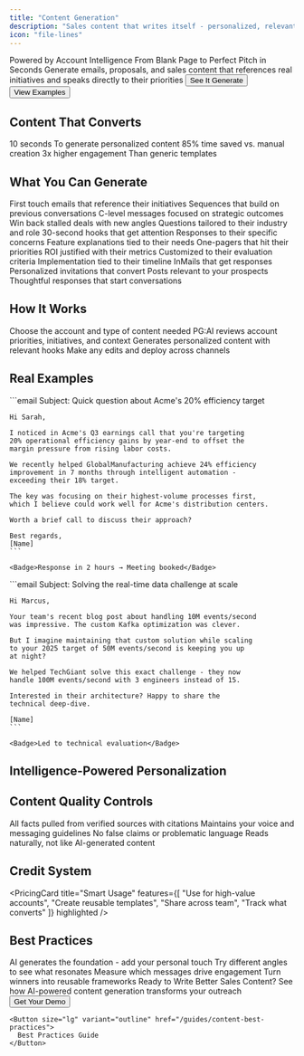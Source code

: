 ```yaml
---
title: "Content Generation"
description: "Sales content that writes itself - personalized, relevant, and ready in seconds"
icon: "file-lines"
---
```


<Hero>
  <HeroBadge>Powered by Account Intelligence</HeroBadge>
  <HeroTitle>From Blank Page to Perfect Pitch in Seconds</HeroTitle>

  <HeroDescription>
    Generate emails, proposals, and sales content that references real initiatives and speaks directly to their priorities
  </HeroDescription>

  <HeroActions>
    <Button size="lg" href="/demo">See It Generate</Button>
    <Button size="lg" variant="outline" href="#examples">View Examples</Button>
  </HeroActions>
</Hero>

## Content That Converts

<StatCards>
  <StatCard>
    <StatCardNumber>10 seconds</StatCardNumber>
    <StatCardLabel>To generate personalized content</StatCardLabel>
  </StatCard>

  <StatCard>
    <StatCardNumber>85% time saved</StatCardNumber>
    <StatCardLabel>vs. manual creation</StatCardLabel>
  </StatCard>

  <StatCard>
    <StatCardNumber>3x higher engagement</StatCardNumber>
    <StatCardLabel>Than generic templates</StatCardLabel>
  </StatCard>
</StatCards>

## What You Can Generate

<Tabs>
  <Tab title="📧 Emails">
    <ContentGrid>
  <ContentCard title="Cold Outreach" icon="envelope">
    First touch emails that reference their initiatives
  </ContentCard>

  <ContentCard title="Follow-ups" icon="reply">
    Sequences that build on previous conversations
  </ContentCard>

  <ContentCard title="Executive Emails" icon="user-tie">
    C-level messages focused on strategic outcomes
  </ContentCard>

  <ContentCard title="Re-engagement" icon="refresh">
    Win back stalled deals with new angles
  </ContentCard>
</ContentGrid>
  </Tab>
  <Tab title="📞 Call Scripts">
    <ContentGrid>
  <ContentCard title="Discovery Guides" icon="compass">
    Questions tailored to their industry and role
  </ContentCard>

  <ContentCard title="Cold Call Openers" icon="phone">
    30-second hooks that get attention
  </ContentCard>

  <ContentCard title="Objection Handling" icon="shield">
    Responses to their specific concerns
  </ContentCard>

  <ContentCard title="Demo Talk Tracks" icon="presentation">
    Feature explanations tied to their needs
  </ContentCard>
</ContentGrid>
  </Tab>
  <Tab title="📄 Documents">
    <ContentGrid>
  <ContentCard title="Executive Summaries" icon="file-contract">
    One-pagers that hit their priorities
  </ContentCard>

  <ContentCard title="Business Cases" icon="chart-line">
    ROI justified with their metrics
  </ContentCard>

  <ContentCard title="Proposals" icon="file-signature">
    Customized to their evaluation criteria
  </ContentCard>

  <ContentCard title="Success Plans" icon="tasks">
    Implementation tied to their timeline
  </ContentCard>
</ContentGrid>
  </Tab>
  <Tab title="💬 Social">
    <ContentGrid>
  <ContentCard title="LinkedIn Messages" icon="linkedin">
    InMails that get responses
  </ContentCard>

  <ContentCard title="Connection Requests" icon="user-plus">
    Personalized invitations that convert
  </ContentCard>

  <ContentCard title="Content Ideas" icon="lightbulb">
    Posts relevant to your prospects
  </ContentCard>

  <ContentCard title="Comments" icon="comment">
    Thoughtful responses that start conversations
  </ContentCard>
</ContentGrid>
  </Tab>
</Tabs>

## How It Works

<ProcessSteps>
  <ProcessStep number="1" title="Select Account">
    Choose the account and type of content needed
  </ProcessStep>

  <ProcessStep number="2" title="AI Analysis">
    PG:AI reviews account priorities, initiatives, and context
  </ProcessStep>

  <ProcessStep number="3" title="Content Creation">
    Generates personalized content with relevant hooks
  </ProcessStep>

  <ProcessStep number="4" title="Review & Send">
    Make any edits and deploy across channels
  </ProcessStep>
</ProcessSteps>

## Real Examples

<ExampleShowcase>
  <ExampleCard title="CFO Email That Got a Meeting">
    ```email
    Subject: Quick question about Acme's 20% efficiency target

    Hi Sarah,

    I noticed in Acme's Q3 earnings call that you're targeting 
    20% operational efficiency gains by year-end to offset the 
    margin pressure from rising labor costs.

    We recently helped GlobalManufacturing achieve 24% efficiency 
    improvement in 7 months through intelligent automation - 
    exceeding their 18% target.

    The key was focusing on their highest-volume processes first, 
    which I believe could work well for Acme's distribution centers.

    Worth a brief call to discuss their approach?

    Best regards,
    [Name]
    ```

    <Badge>Response in 2 hours → Meeting booked</Badge>
  </ExampleCard>

  <ExampleCard title="Technical Champion Email">
    ```email
    Subject: Solving the real-time data challenge at scale

    Hi Marcus,

    Your team's recent blog post about handling 10M events/second 
    was impressive. The custom Kafka optimization was clever.

    But I imagine maintaining that custom solution while scaling 
    to your 2025 target of 50M events/second is keeping you up 
    at night?

    We helped TechGiant solve this exact challenge - they now 
    handle 100M events/second with 3 engineers instead of 15.

    Interested in their architecture? Happy to share the 
    technical deep-dive.

    [Name]
    ```

    <Badge>Led to technical evaluation</Badge>
  </ExampleCard>
</ExampleShowcase>

## Intelligence-Powered Personalization

<FeatureGrid>
  <FeatureCard icon="brain" title="Strategic Context" description="Every piece references their actual priorities and initiatives" />

  <FeatureCard icon="users" title="Persona Awareness" description="Different angles for executives vs. practitioners" />

  <FeatureCard icon="clock" title="Timeline Relevance" description="Urgency tied to their stated deadlines" />

  <FeatureCard icon="building" title="Industry Fluency" description="Uses their terminology and references" />
</FeatureGrid>

## Content Quality Controls

<QualityChecks>
  <Check title="Accuracy Verified">
    All facts pulled from verified sources with citations
  </Check>

  <Check title="Brand Aligned">
    Maintains your voice and messaging guidelines
  </Check>

  <Check title="Compliance Ready">
    No false claims or problematic language
  </Check>

  <Check title="Human Touch">
    Reads naturally, not like AI-generated content
  </Check>
</QualityChecks>

## Credit System

<PricingCards>
  <PricingCard
    title="What's Included"
    price="10 credits"
    period="per account"
    features={[
    "Valid for 12 months",
    "Any content type",
    "Unlimited revisions",
    "Multi-language support"
  ]}
  />

  <PricingCard
    title="Smart Usage"
    features={[
    "Use for high-value accounts",
    "Create reusable templates",
    "Share across team",
    "Track what converts"
  ]}
    highlighted
  />
</PricingCards>

## Best Practices

<BestPractices>
  <Practice title="Always Review" icon="eye">
    AI generates the foundation - add your personal touch
  </Practice>

  <Practice title="Test Variations" icon="flask">
    Try different angles to see what resonates
  </Practice>

  <Practice title="Track Performance" icon="chart-line">
    Measure which messages drive engagement
  </Practice>

  <Practice title="Build Templates" icon="copy">
    Turn winners into reusable frameworks
  </Practice>
</BestPractices>

<Testimonials>
  <TestimonialCard quote="Content generation paid for itself in the first week. One email to a Fortune 500 CFO led to a $2M opportunity." author="Jennifer Wu" title="Enterprise AE" company="SalesTech Pro" />

  <TestimonialCard quote="I used to spend hours crafting the perfect email. Now I generate 5 variations in minutes and test what works." author="David Martinez" title="SDR Team Lead" company="CloudFirst" />
</Testimonials>

<CTASection>
  <CTATitle>Ready to Write Better Sales Content?</CTATitle>

  <CTADescription>
    See how AI-powered content generation transforms your outreach
  </CTADescription>

  <CTAButtons>
    <Button size="lg" href="/demo">Get Your Demo</Button>

    <Button size="lg" variant="outline" href="/guides/content-best-practices">
      Best Practices Guide
    </Button>
  </CTAButtons>
</CTASection>